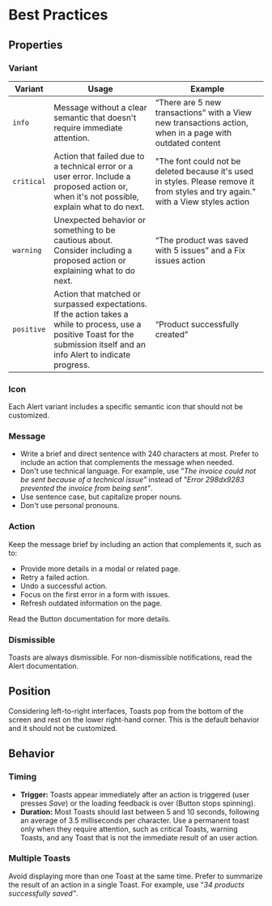 # Best Practices

## Properties

### Variant

| Variant | Usage | Example |
| --- | --- | --- |
| `info` | Message without a clear semantic that doesn't require immediate attention. | “There are 5 new transactions” with a View new transactions action, when in a page with outdated content |
| `critical` | Action that failed due to a technical error or a user error. Include a proposed action or, when it's not possible, explain what to do next. | "The font could not be deleted because it's used in styles. Please remove it from styles and try again." with a View styles action |
| `warning` | Unexpected behavior or something to be cautious about. Consider including a proposed action or explaining what to do next. | “The product was saved with 5 issues” and a Fix issues action |
| `positive` | Action that matched or surpassed expectations. If the action takes a while to process, use a positive Toast for the submission itself and an info Alert to indicate progress. | “Product successfully created” |

### Icon

Each Alert variant includes a specific semantic icon that should not be customized.

### Message

- Write a brief and direct sentence with 240 characters at most. Prefer to include an action that complements the message when needed.
- Don't use technical language. For example, use ”*The invoice could not be sent because of a technical issue”* instead of ”*Error 298dx9283 prevented the invoice from being sent”*.
- Use sentence case, but capitalize proper nouns.
- Don't use personal pronouns.

### Action

Keep the message brief by including an action that complements it, such as to:

- Provide more details in a modal or related page.
- Retry a failed action.
- Undo a successful action.
- Focus on the first error in a form with issues.
- Refresh outdated information on the page.

Read the Button documentation for more details.

### Dismissible

Toasts are always dismissible. For non-dismissible notifications, read the Alert documentation.

## Position

Considering left-to-right interfaces, Toasts pop from the bottom of the screen and rest on the lower right-hand corner. This is the default behavior and it should not be customized.

## Behavior

### Timing

- **Trigger:** Toasts appear immediately after an action is triggered (user presses *Save*) or the loading feedback is over (Button stops spinning).
- **Duration:** Most Toasts should last between 5 and 10 seconds, following an average of 3.5 milliseconds per character. Use a permanent toast only when they require attention, such as critical Toasts, warning Toasts, and any Toast that is not the immediate result of an user action.

### Multiple Toasts

Avoid displaying more than one Toast at the same time. Prefer to summarize the result of an action in a single Toast. For example, use ”*34 products successfully saved”*.